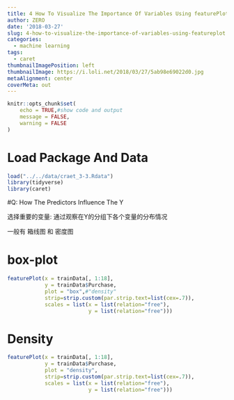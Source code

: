 ```yaml
---
title: 4 How To Visualize The Importance Of Variables Using featurePlot
author: ZERO
date: '2018-03-27'
slug: 4-how-to-visualize-the-importance-of-variables-using-featureplot
categories:
  - machine learning
tags:
  - caret
thumbnailImagePosition: left
thumbnailImage: https://i.loli.net/2018/03/27/5ab98e69022d0.jpg
metaAlignment: center
coverMeta: out
---
```

```r
knitr::opts_chunk$set(
	echo = TRUE,#show code and output
	message = FALSE,
	warning = FALSE
)
```
# Load Package And Data
```r
load("../../data/craet_3-3.Rdata")
library(tidyverse)
library(caret)
```


#Q: How The Predictors Influence The Y

选择重要的变量: 通过观察在Y的分组下各个变量的分布情况

一般有 箱线图 和 密度图

# box-plot

```r
featurePlot(x = trainData[, 1:18], 
            y = trainData$Purchase, 
            plot = "box",#"density"
            strip=strip.custom(par.strip.text=list(cex=.7)),
            scales = list(x = list(relation="free"), 
                          y = list(relation="free")))
```

# Density
```r
featurePlot(x = trainData[, 1:18], 
            y = trainData$Purchase, 
            plot = "density",
            strip=strip.custom(par.strip.text=list(cex=.7)),
            scales = list(x = list(relation="free"), 
                          y = list(relation="free")))
```

